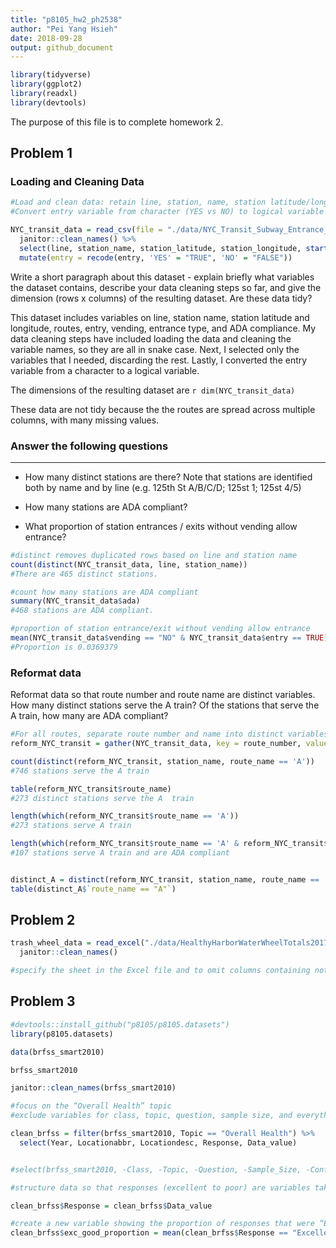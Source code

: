 ```yaml
---
title: "p8105_hw2_ph2538"
author: "Pei Yang Hsieh"
date: 2018-09-28
output: github_document
---
```


```r
library(tidyverse)
library(ggplot2)
library(readxl)
library(devtools)

```

The purpose of this file is to complete homework 2.

## Problem 1

### Loading and Cleaning Data

```r
#Load and clean data: retain line, station, name, station latitude/longitude, routes served, entry, vending, entrance type, and ADA compliance
#Convert entry variable from character (YES vs NO) to logical variable

NYC_transit_data = read_csv(file = "./data/NYC_Transit_Subway_Entrance_And_Exit_Data.csv") %>%
  janitor::clean_names() %>%
  select(line, station_name, station_latitude, station_longitude, starts_with("route"), entry, vending, entrance_type, ada) %>%
  mutate(entry = recode(entry, 'YES' = "TRUE", 'NO' = "FALSE"))
```

Write a short paragraph about this dataset - explain briefly what variables the dataset contains, describe your data cleaning steps so far, and give the dimension (rows x columns) of the resulting dataset. Are these data tidy?

This dataset includes variables on line, station name, station latitude and longitude, routes, entry, vending, entrance type, and ADA compliance. My data cleaning steps have included loading the data and cleaning the variable names, so they are all in snake case. Next, I selected only the variables that I needed, discarding the rest. Lastly, I converted the entry variable from a character to a logical variable.

The dimensions of the resulting dataset are `r dim(NYC_transit_data)`

These data are not tidy because the the routes are spread across multiple columns, with many missing values.

### Answer the following questions


------------------------------------------------------------

*   How many distinct stations are there? Note that stations are identified both by name and by line (e.g. 125th St A/B/C/D; 125st 1; 125st 4/5)

*   How many stations are ADA compliant?

*   What proportion of station entrances / exits without vending allow entrance?

```r

#distinct removes duplicated rows based on line and station name
count(distinct(NYC_transit_data, line, station_name))
#There are 465 distinct stations.

#count how many stations are ADA compliant
summary(NYC_transit_data$ada)
#468 stations are ADA compliant.

#proportion of station entrance/exit without vending allow entrance
mean(NYC_transit_data$vending == "NO" & NYC_transit_data$entry == TRUE)
#Proportion is 0.0369379

```
### Reformat data

Reformat data so that route number and route name are distinct variables. How many distinct stations serve the A train? Of the stations that serve the A train, how many are ADA compliant?

```r
#For all routes, separate route number and name into distinct variables
reform_NYC_transit = gather(NYC_transit_data, key = route_number, value = route_name, route1:route11)

count(distinct(reform_NYC_transit, station_name, route_name == 'A'))
#746 stations serve the A train

table(reform_NYC_transit$route_name)
#273 distinct stations serve the A  train

length(which(reform_NYC_transit$route_name == 'A'))
#273 stations serve A train

length(which(reform_NYC_transit$route_name == 'A' & reform_NYC_transit$ada == TRUE))
#107 stations serve A train and are ADA compliant


distinct_A = distinct(reform_NYC_transit, station_name, route_name == 'A')
table(distinct_A$`route_name == "A"`)

```


## Problem 2

```r
trash_wheel_data = read_excel("./data/HealthyHarborWaterWheelTotals2017-9-26.xlsx") %>%
  janitor::clean_names()

#specify the sheet in the Excel file and to omit columns containing notes (using the range argument and cell_cols() function)

```


## Problem 3

```r
#devtools::install_github("p8105/p8105.datasets")
library(p8105.datasets)

data(brfss_smart2010)

brfss_smart2010

janitor::clean_names(brfss_smart2010)

#focus on the “Overall Health” topic
#exclude variables for class, topic, question, sample size, and everything from lower confidence limit to GeoLocation

clean_brfss = filter(brfss_smart2010, Topic == "Overall Health") %>%
  select(Year, Locationabbr, Locationdesc, Response, Data_value) 


#select(brfss_smart2010, -Class, -Topic, -Question, -Sample_Size, -Confidence_limit_Low:GeoLocation)

#structure data so that responses (excellent to poor) are variables taking the value of Data_value

clean_brfss$Response = clean_brfss$Data_value

#create a new variable showing the proportion of responses that were “Excellent” or “Very Good”
clean_brfss$exc_good_proportion = mean(clean_brfss$Response == "Excellent" & clean_brfss$Response == "Very Good")

```

